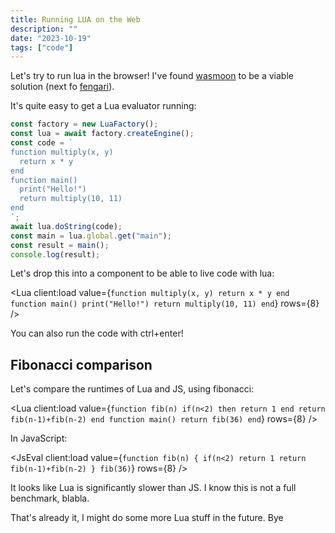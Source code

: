 ```yaml
---
title: Running LUA on the Web
description: ""
date: "2023-10-19"
tags: ["code"]
---
```


Let's try to run lua in the browser!
I've found [wasmoon](https://github.com/ceifa/wasmoon) to be a viable solution (next fo [fengari](https://fengari.io/)).

It's quite easy to get a Lua evaluator running:

```js
const factory = new LuaFactory();
const lua = await factory.createEngine();
const code = `
function multiply(x, y)
  return x * y
end
function main()
  print("Hello!")
  return multiply(10, 11)
end
`;
await lua.doString(code);
const main = lua.global.get("main");
const result = main();
console.log(result);
```

Let's drop this into a component to be able to live code with lua:


<Lua
  client:load
  value={`
function multiply(x, y)
  return x * y
end
function main()
  print("Hello!")
  return multiply(10, 11)
end
`}
  rows={8}
/>

You can also run the code with ctrl+enter!

## Fibonacci comparison

Let's compare the runtimes of Lua and JS, using fibonacci:

<Lua
  client:load
  value={`
function fib(n)
  if(n<2) then return 1 end
  return fib(n-1)+fib(n-2)
end
function main()
  return fib(36)
end
`}
  rows={8}
/>

In JavaScript:

<JsEval
  client:load
  value={`
function fib(n) {
  if(n<2) return 1
  return fib(n-1)+fib(n-2)
}
fib(36)
`}
  rows={8}
/>

It looks like Lua is significantly slower than JS. I know this is not a full benchmark, blabla.

That's already it, I might do some more Lua stuff in the future. Bye
